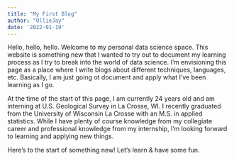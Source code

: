 ```yaml
---
title: "My First Blog"
author: "OllieJay"
date: '2022-01-19'
---
```


Hello, hello, hello. Welcome to my personal data science space. This website is something new that I wanted to try out to document my learning process as I try to break into the world of data science. I'm envisioning this page as a place where I write blogs about different techniques, languages, etc. Basically, I am just going ot document and apply what I've been learning as I go.

At the time of the start of this page, I am currently 24 years old and am interning at U.S. Geological Survey in La Crosse, WI. I recently graduated from the University of Wisconsin La Crosse with an M.S. in applied statistics. While I have plenty of course knowledge from my collegiate career and professional knowledge from my internship, I'm looking forward to learning and applying new things.

Here's to the start of something new! Let's learn & have some fun.
